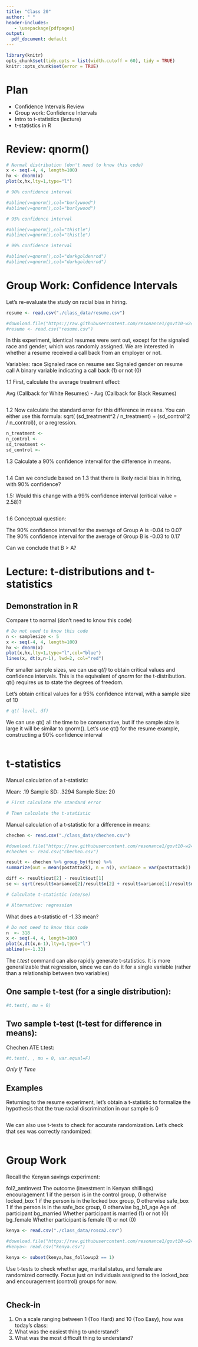 ```yaml
---
title: "Class 20"
author: " "
header-includes:
   - \usepackage{pdfpages}
output:
  pdf_document: default
---
```


```r
library(knitr)
opts_chunk$set(tidy.opts = list(width.cutoff = 60), tidy = TRUE)
knitr::opts_chunk$set(error = TRUE)
```

# Plan
- Confidence Intervals Review
- Group work: Confidence Intervals
- Intro to t-statistics (lecture)
- t-statistics in R

# Review: qnorm()

```r
# Normal distribution (don't need to know this code)
x <- seq(-4, 4, length=100)
hx <- dnorm(x)
plot(x,hx,lty=1,type="l")

# 90% confidence interval

#abline(v=qnorm(),col="burlywood")
#abline(v=qnorm(),col="burlywood")

# 95% confidence interval

#abline(v=qnorm(),col="thistle")
#abline(v=qnorm(),col="thistle")

# 99% confidence interval

#abline(v=qnorm(),col="darkgoldenrod")
#abline(v=qnorm(),col="darkgoldenrod")

```


# Group Work: Confidence Intervals

Let's re-evaluate the study on racial bias in hiring. 

```r
resume <- read.csv("./class_data/resume.csv")

#download.file("https://raw.githubusercontent.com/resonance1/govt10-w24/main/class_data/resume.csv","resume.csv")
#resume <- read.csv("resume.csv")
```

In this experiment, identical resumes were sent out, except for the signaled race and gender, which was randomly assigned. We are interested in whether a resume received a call back from an employer or not.

Variables:
race    Signaled race on resume
sex     Signaled gender on resume
call    A binary variable indicating a call back (1) or not (0) 

1.1 First, calculate the average treatment effect:

Avg (Callback for White Resumes) - Avg (Callback for Black Resumes) 

```r

```

1.2 Now calculate the standard error for this difference in means. You can either use this formula:
sqrt( (sd_treatment^2 / n_treatment) + (sd_control^2 / n_control)), or a regression.

```r
n_treatment <- 
n_control <-
sd_treatment <- 
sd_control <-
```

1.3 Calculate a 90% confidence interval for the difference in means. 

```r

```

1.4 Can we conclude based on 1.3 that there is likely racial bias in hiring, with 90% confidence?


1.5: Would this change with a 99% confidence interval (critical value = 2.58)?

```r

```

1.6 Conceptual question:

The 90% confidence interval for the average of Group A is -0.04 to 0.07
The 90% confidence interval for the average of Group B is -0.03 to 0.17

Can we conclude that B > A?



# Lecture: t-distributions and t-statistics

## Demonstration in R

Compare t to normal (don't need to know this code)
```r
# Do not need to know this code
n <- samplesize <- 5
x <- seq(-4, 4, length=100)
hx <- dnorm(x)
plot(x,hx,lty=1,type="l",col="blue")
lines(x, dt(x,n-1), lwd=2, col="red")
```
For smaller sample sizes, we can use _qt()_ to obtain critical values and confidence intervals. This is the equivalent of _qnorm_ for the t-distribution. qt() requires us to state the degrees of freedom.

Let's obtain critical values for a 95% confidence interval, with a sample size of 10

```r
# qt( level, df)
```

We can use qt() all the time to be conservative, but if the sample size is large it will be similar to qnorm(). Let's use qt() for the resume example, constructing a 90% confidence interval

```r

```


# t-statistics

Manual calculation of a t-statistic:

Mean:          .19
Sample SD:   .3294
Sample Size:    20

```r

# First calculate the standard error

# Then calculate the t-statistic

```

Manual calculation of a t-statistic for a difference in means:

```r
chechen <- read.csv("./class_data/chechen.csv")

#download.file("https://raw.githubusercontent.com/resonance1/govt10-w24/main/class_data/chechen.csv","chechen.csv")
#chechen <- read.csv("chechen.csv")

result <- chechen %>% group_by(fire) %>%
summarize(out = mean(postattack), n = n(), variance = var(postattack))

diff <- result$out[2] - result$out[1]
se <- sqrt(result$variance[2]/result$n[2] + result$variance[1]/result$n[1])

# Calculate t-statistic (ate/se)

# Alternative: regression

```

What does a t-statistic of -1.33 mean?

```r
# Do not need to know this code
n  <- 318
x <- seq(-4, 4, length=100)
plot(x,dt(x,n-1),lty=1,type="l")
abline(v=-1.33)
```


The _t.test_ command can also rapidly generate t-statistics. It is more generalizable that regression, since we can do it for a single variable (rather than a relationship between two variables)

## One sample t-test (for a single distribution):

```r
#t.test(, mu = 0)
```

## Two sample t-test  (t-test for difference in means):

Chechen ATE t.test:

```r
#t.test(, , mu = 0, var.equal=F)
```




_Only If Time_


## Examples

Returning to the resume experiment, let's obtain a t-statistic to formalize the hypothesis that the true racial discrimination in our sample is 0

```r

```

We can also use t-tests to check for accurate randomization. Let's check that sex was correctly randomized:

```r

```


# Group Work

Recall the Kenyan savings experiment:

fol2_amtinvest            The outcome (investment in Kenyan shillings)
encouragement             1 if the person is in the control group, 0 otherwise
locked_box                1 if the person is in the locked box group, 0 otherwise
safe_box                  1 if the person is in the safe_box group, 0 otherwise
bg_b1_age                 Age of participant
bg_married                Whether participant is married (1) or not (0)
bg_female                 Whether participant is female (1) or not (0)

```r
kenya <- read.csv("./class_data/rosca2.csv")

#download.file("https://raw.githubusercontent.com/resonance1/govt10-w24/main/class_data/rosca2.csv","kenya.csv")
#kenya<- read.csv("kenya.csv")

kenya <- subset(kenya,has_followup2 == 1)
```

Use t-tests to check whether age, marital status, and female are randomized correctly. Focus just on individuals assigned to the locked_box and encouragement (control) groups for now.

```r

```



## Check-in

1. On a scale ranging between 1 (Too Hard) and 10 (Too Easy), how was today's class: 
2. What was the easiest thing to understand?
3. What was the most difficult thing to understand?


